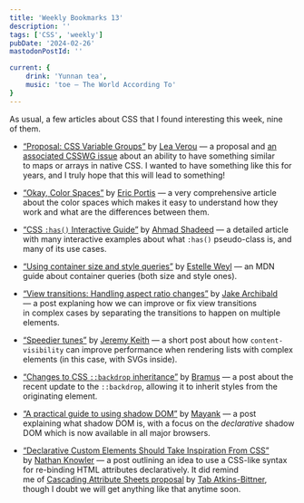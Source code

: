 ```yaml
---
title: 'Weekly Bookmarks 13'
description: ''
tags: ['CSS', 'weekly']
pubDate: '2024-02-26'
mastodonPostId: ''

current: {
    drink: 'Yunnan tea',
	music: 'toe — The World According To'
}
---
```


As usual, a few articles about CSS that I found interesting this week, nine of them.

- [“Proposal: CSS Variable Groups”](https://lea.verou.me/docs/var-groups/) by [Lea Verou](https://lea.verou.me/) — a proposal and [an associated CSSWG issue](https://github.com/w3c/csswg-drafts/issues/9992) about an ability to have something similar to maps or arrays in native CSS. I wanted to have something like this for years, and I truly hope that this will lead to something!

- [“Okay, Color Spaces”](https://ericportis.com/posts/2024/okay-color-spaces/) by [Eric Portis](https://ericportis.com/) — a very comprehensive article about the color spaces which makes it easy to understand how they work and what are the differences between them.

- [“CSS `:has()` Interactive Guide”](https://ishadeed.com/article/css-has-guide/) by [Ahmad Shadeed](https://ishadeed.com/) — a detailed article with many interactive examples about what `:has()` pseudo-class is, and many of its use cases.

- [“Using container size and style queries”](https://developer.mozilla.org/en-US/docs/Web/CSS/CSS_containment/Container_size_and_style_queries) by [Estelle Weyl](https://standardista.com/) — an MDN guide about container queries (both size and style ones).

- [“View transitions: Handling aspect ratio changes”](https://jakearchibald.com/2024/view-transitions-handling-aspect-ratio-changes/) by [Jake Archibald](https://jakearchibald.com/) — a post explaning how we can improve or fix view transitions in complex cases by separating the transitions to happen on multiple elements.

- [“Speedier tunes”](https://adactio.com/journal/20899) by [Jeremy Keith](https://adactio.com/) — a short post about how `content-visibility` can improve performance when rendering lists with complex elements (in this case, with SVGs inside).

- [“Changes to CSS `::backdrop` inheritance”](https://developer.chrome.com/blog/css-backdrop-inheritance?hl=en) by [Bramus](https://www.bram.us/) — a post about the recent update to the `::backdrop`, allowing it to inherit styles from the originating element.

- [“A practical guide to using shadow DOM”](https://www.mayank.co/blog/declarative-shadow-dom-guide) by [Mayank](https://www.mayank.co/) — a post explaining what shadow DOM is, with a focus on the _declarative_ shadow DOM which is now available in all major browsers.

- [“Declarative Custom Elements Should Take Inspiration From CSS”](https://knowler.dev/blog/declarative-custom-elements-should-take-inspiration-from-css) by [Nathan Knowler](https://knowler.dev/) — a post outlining an idea to use a CSS-like syntax for re-binding HTML attributes declaratively. It did remind me of [Cascading Attribute Sheets proposal](https://web.archive.org/web/20220606213657/https://www.xanthir.com/blog/b4K_0) by [Tab Atkins-Bittner](https://xanthir.com/), though I doubt we will get anything like that anytime soon.

